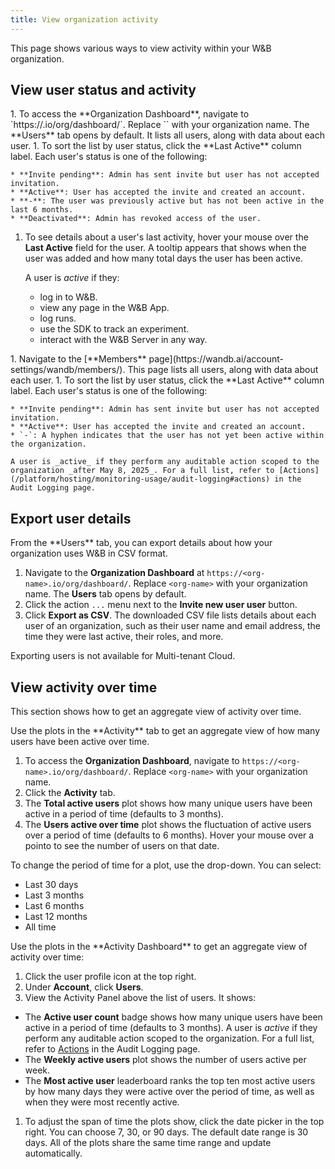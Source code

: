 ```yaml
---
title: View organization activity
---
```


This page shows various ways to view activity within your W&B organization.

## View user status and activity

<Tabs>
<Tab title="Dedicated / Self-Managed">
1. To access the **Organization Dashboard**, navigate to `https://<org-name>.io/org/dashboard/`. Replace `<org-name>` with your organization name. The **Users** tab opens by default. It lists all users, along with data about each user.
1. To sort the list by user status, click the **Last Active** column label. Each user's status is one of the following:

    * **Invite pending**: Admin has sent invite but user has not accepted invitation. 
    * **Active**: User has accepted the invite and created an account.
    * **-**: The user was previously active but has not been active in the last 6 months.
    * **Deactivated**: Admin has revoked access of the user.
1. To see details about a user's last activity, hover your mouse over the **Last Active** field for the user.  A tooltip appears that shows when the user was added and how many total days the user has been active.

    A user is _active_ if they:
    - log in to W&B.
    - view any page in the W&B App.
    - log runs.
    - use the SDK to track an experiment.
    - interact with the W&B Server in any way.
</Tab>
<Tab title="Multi-tenant Cloud">
1. Navigate to the [**Members** page](https://wandb.ai/account-settings/wandb/members/). This page lists all users, along with data about each user.
1. To sort the list by user status, click the **Last Active** column label. Each user's status is one of the following:

    * **Invite pending**: Admin has sent invite but user has not accepted invitation. 
    * **Active**: User has accepted the invite and created an account.
    * `-`: A hyphen indicates that the user has not yet been active within the organization.

    A user is _active_ if they perform any auditable action scoped to the organization _after May 8, 2025_. For a full list, refer to [Actions](/platform/hosting/monitoring-usage/audit-logging#actions) in the Audit Logging page.
</Tab>
</Tabs>

## Export user details

<Tabs>
<Tab title="Dedicated or Self-Managed">
From the **Users** tab, you can export details about how your organization uses W&B in CSV format.

1. Navigate to the **Organization Dashboard** at `https://<org-name>.io/org/dashboard/`. Replace `<org-name>` with your organization name. The **Users** tab opens by default.
1. Click the action `...` menu next to the **Invite new user user** button.
1. Click **Export as CSV**. The downloaded CSV file lists details about each user of an organization, such as their user name and email address, the time they were last active, their roles, and more.
</Tab>
<Tab title="Multi-tenant Cloud">
Exporting users is not available for Multi-tenant Cloud.
</Tab>
</Tabs>

## View activity over time
This section shows how to get an aggregate view of activity over time.

<Tabs>
<Tab title="Dedicated or Self-Managed">
Use the plots in the **Activity** tab to get an aggregate view of how many users have been active over time.

1. To access the **Organization Dashboard**, navigate to `https://<org-name>.io/org/dashboard/`. Replace `<org-name>` with your organization name.
1. Click the **Activity** tab.
1. The **Total active users** plot shows how many unique users have been active in a period of time (defaults to 3 months).
1. The **Users active over time** plot shows the fluctuation of active users over a period of time (defaults to 6 months). Hover your mouse over a pointo to see the number of users on that date.

To change the period of time for a plot, use the drop-down. You can select:
- Last 30 days
- Last 3 months
- Last 6 months
- Last 12 months
- All time
</Tab>
<Tab title="Multi-tenant Cloud">
Use the plots in the **Activity Dashboard** to get an aggregate view of activity over time:

1. Click the user profile icon at the top right.
1. Under **Account**, click **Users**.
1. View the Activity Panel above the list of users. It shows:

  - The **Active user count** badge shows how many unique users have been active in a period of time (defaults to 3 months). A user is _active_ if they perform any auditable action scoped to the organization. For a full list, refer to [Actions](/platform/hosting/monitoring-usage/audit-logging#actions) in the Audit Logging page.
  - The **Weekly active users** plot shows the number of users active per week.
  - The **Most active user** leaderboard ranks the top ten most active users by how many days they were active over the period of time, as well as when they were most recently active.

1. To adjust the span of time the plots show, click the date picker in the top right. You can choose 7, 30, or 90 days. The default date range is 30 days. All of the plots share the same time range and update automatically.
</Tab>
</Tabs>